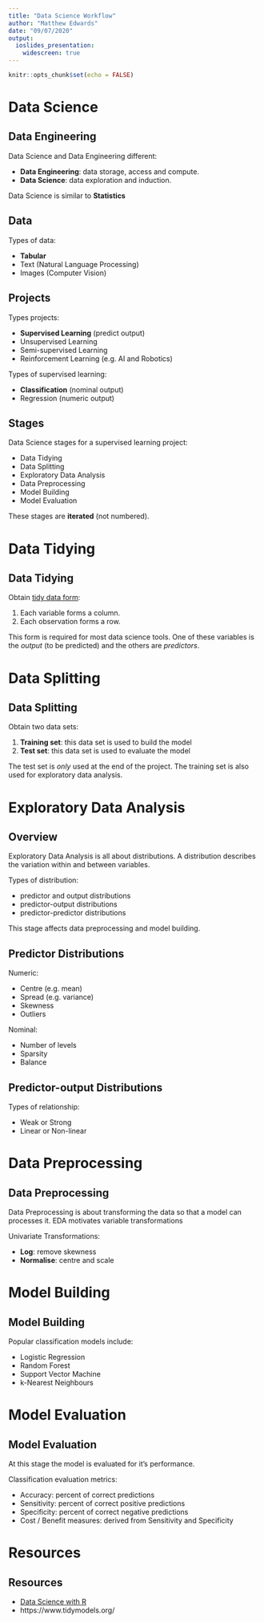 ```yaml
---
title: "Data Science Workflow"
author: "Matthew Edwards"
date: "09/07/2020"
output: 
  ioslides_presentation:
    widescreen: true
---
```


```r
knitr::opts_chunk$set(echo = FALSE)
```

# Data Science

## Data Engineering

Data Science and Data Engineering different:

- **Data Engineering**: data storage, access and compute.
- **Data Science**: data exploration and induction.

Data Science is similar to **Statistics**

## Data

Types of data:

- **Tabular**
- Text (Natural Language Processing)
- Images (Computer Vision)

## Projects

Types projects:

- **Supervised Learning** (predict output)
- Unsupervised Learning 
- Semi-supervised Learning
- Reinforcement Learning (e.g. AI and Robotics)

Types of supervised learning:

- **Classification** (nominal output)
- Regression (numeric output)

## Stages

Data Science stages for a supervised learning project:

- Data Tidying
- Data Splitting
- Exploratory Data Analysis
- Data Preprocessing
- Model Building
- Model Evaluation
 
These stages are **iterated** (not numbered).

# Data Tidying

## Data Tidying

Obtain [tidy data form](https://vita.had.co.nz/papers/tidy-data.pdf):

1. Each variable forms a column.
2. Each observation forms a row.

This form is required for most data science tools. One of these variables is the *output* (to be predicted) and the others are *predictors*.

# Data Splitting

## Data Splitting

Obtain two data sets:

1. **Training set**: this data set is used to build the model
2. **Test set**: this data set is used to evaluate the model

The test set is *only* used at the end of the project. The training set is also used for exploratory data analysis.

# Exploratory Data Analysis

## Overview

Exploratory Data Analysis is all about distributions. A distribution describes the variation within and between variables.

Types of distribution:

- predictor and output distributions
- predictor-output distributions
- predictor-predictor distributions

This stage affects data preprocessing and model building.

## Predictor Distributions

Numeric:

- Centre (e.g. mean)
- Spread (e.g. variance)
- Skewness
- Outliers

Nominal:

- Number of levels
- Sparsity
- Balance

## Predictor-output Distributions

Types of relationship:

- Weak or Strong
- Linear or Non-linear

# Data Preprocessing

## Data Preprocessing

Data Preprocessing is about transforming the data so that a model can processes it. EDA motivates variable transformations

Univariate Transformations: 

- **Log**: remove skewness
- **Normalise**: centre and scale

# Model Building

## Model Building

Popular classification models include:

- Logistic Regression
- Random Forest
- Support Vector Machine
- k-Nearest Neighbours

# Model Evaluation

## Model Evaluation

At this stage the model is evaluated for it's performance. 

Classification evaluation metrics:

- Accuracy: percent of correct predictions
- Sensitivity: percent of correct positive predictions
- Specificity: percent of correct negative predictions
- Cost / Benefit measures: derived from Sensitivity and Specificity

# Resources

## Resources

- [Data Science with R](https://r4ds.had.co.nz/)
- https://www.tidymodels.org/
